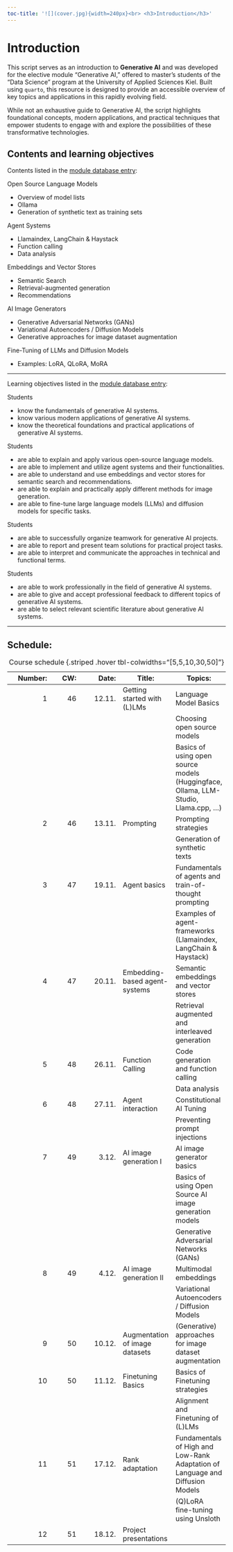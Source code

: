 ```yaml
---
toc-title: '![](cover.jpg){width=240px}<br> <h3>Introduction</h3>'
---
```

# Introduction

<!-- ```{r setup}
#| include: false

library(tidyverse)
``` -->

This script serves as an introduction to **Generative AI** and was developed for the elective module "Generative AI," offered to master's students of the "Data Science" program at the University of Applied Sciences Kiel. Built using `quarto`, this resource is designed to provide an accessible overview of key topics and applications in this rapidly evolving field.

While not an exhaustive guide to Generative AI, the script highlights foundational concepts, modern applications, and practical techniques that empower students to engage with and explore the possibilities of these transformative technologies.


## Contents and learning objectives

Contents listed in the [module database entry](https://moduldatenbank.fh-kiel.de/de-DE/Module/Details/762426b4-8da1-468e-b89a-98263c047d27?versionId=1):

Open Source Language Models

- Overview of model lists
- Ollama
- Generation of synthetic text as training sets

Agent Systems

- Llamaindex, LangChain & Haystack
- Function calling
- Data analysis

Embeddings and Vector Stores

- Semantic Search
- Retrieval-augmented generation
- Recommendations

AI Image Generators

- Generative Adversarial Networks (GANs)
- Variational Autoencoders / Diffusion Models
- Generative approaches for image dataset augmentation

Fine-Tuning of LLMs and Diffusion Models

- Examples: LoRA, QLoRA, MoRA

----

Learning objectives listed in the [module database entry](https://moduldatenbank.fh-kiel.de/de-DE/Module/Details/762426b4-8da1-468e-b89a-98263c047d27?versionId=1):

Students

- know the fundamentals of generative AI systems.
- know various modern applications of generative AI systems.
- know the theoretical foundations and practical applications of generative AI systems.

Students

- are able to explain and apply various open-source language models.
- are able to implement and utilize agent systems and their functionalities.
- are able to understand and use embeddings and vector stores for semantic search and recommendations.
- are able to explain and practically apply different methods for image generation.
- are able to fine-tune large language models (LLMs) and diffusion models for specific tasks.

Students

- are able to successfully organize teamwork for generative AI projects.
- are able to report and present team solutions for practical project tasks.
- are able to interpret and communicate the approaches in technical and functional terms.

Students

- are able to work professionally in the field of generative AI systems.
- are able to give and accept professional feedback to different topics of generative AI systems.
- are able to select relevant scientific literature about generative AI systems.

----

## Schedule:

| Number: | CW: | Date: | Title: | Topics: |
|---:|--:|---:|---|---|
|1|46| 12.11.  | Getting started with (L)LMs| Language Model Basics  |
||  |         || Choosing open source models |
||  |         || Basics of using open source models (Huggingface, Ollama, LLM-Studio, Llama.cpp, ...)  |
|2|46|  13.11. | Prompting| Prompting strategies  |
||  |         || Generation of synthetic texts  |
|3|47|  19.11. | Agent basics| Fundamentals of agents and train-of-thought prompting |
||  |         || Examples of agent-frameworks (Llamaindex, LangChain & Haystack)|
|4|47|  20.11. | Embedding-based agent-systems| Semantic embeddings and vector stores |
||  |         || Retrieval augmented and interleaved generation  |
|5|48| 26.11.  | Function Calling| Code generation and function calling  |
||  |         || Data analysis  |
|6|48|  27.11. | Agent interaction | Constitutional AI Tuning |
||  |         || Preventing prompt injections |
|7|49| 3.12.  |AI image generation I|  AI image generator basics |
||  |         || Basics of using Open Source AI image generation models |
||  |         ||  Generative Adversarial Networks (GANs) |
|8|49| 4.12.  |AI image generation II| Multimodal embeddings |
||  |         || Variational Autoencoders / Diffusion Models  |
|9|50|  10.12. |Augmentation of image datasets| (Generative) approaches for image dataset augmentation |
|10|50| 11.12.  |Finetuning Basics| Basics of Finetuning strategies  |
||  |         || Alignment and Finetuning of (L)LMs |
|11|51|  17.12. |Rank adaptation| Fundamentals of High and Low-Rank Adaptation of Language and Diffusion Models  |
||  |         || (Q)LoRA fine-tuning using Unsloth |
|12|51| 18.12.  |Project presentations||

: Course schedule {.striped .hover tbl-colwidths="[5,5,10,30,50]"}


<!-- ## In-session Aufgaben
Termin:
1. Kleine Sprachmodelle zum Laufen bringen mit unterschiedlichen Backends
2. Prompting-Strategien testen [Datensatz](https://huggingface.co/datasets/mteb/mtop_intent/viewer/de)
3. Agent, der Zeit bis Semesterende, Kieler Woche, ... ausrechnet
4. Datensatz(?) in vector-store überführen und dann durchsuchen und Agent zugänglich machen
5. Agent-System zur deskriptiven Analyse, Beispiel mit PandasAI?
6. Update eines Datensatzes nach Constitution -->
